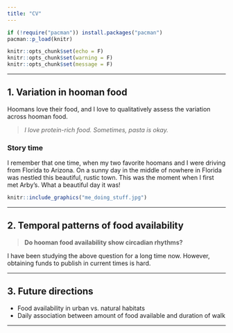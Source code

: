 ```yaml
---
title: "CV"
---
```


```r

if (!require("pacman")) install.packages("pacman")
pacman::p_load(knitr)

knitr::opts_chunk$set(echo = F)
knitr::opts_chunk$set(warning = F)
knitr::opts_chunk$set(message = F)
```


<style>
body {text-align: left}
</style>

___

## 1. Variation in hooman food

Hoomans love their food, and I love to qualitatively assess the variation across hooman food. 

>_I love protein-rich food. Sometimes, pasta is okay._

### Story time 

I remember that one time, when my two favorite hoomans and I were driving from Florida to Arizona. On a sunny day in the middle of nowhere in Florida was nestled this beautiful, rustic town. This was the moment when I first met Arby's. What a beautiful day it was!

```r
knitr::include_graphics("me_doing_stuff.jpg")
```
   
___

## 2. Temporal patterns of food availability

> **Do hooman food availability show circadian rhythms?**

I have been studying the above question for a long time now. However, obtaining funds to publish in current times is hard.

___

## 3. Future directions

* Food availability in urban vs. natural habitats
* Daily association between amount of food available and duration of walk

___

